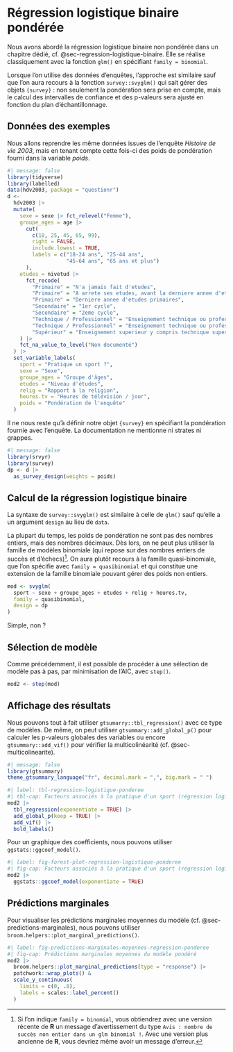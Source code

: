 # Régression logistique binaire pondérée {#sec-regression-logistique-binaire-ponderee}

Nous avons abordé la régression logistique binaire non pondérée dans un chapitre dédié, cf. @sec-regression-logistique-binaire. Elle se réalise classiquement avec la fonction `glm()` en spécifiant `family = binomial`.

Lorsque l'on utilise des données d'enquêtes, l'approche est similaire sauf que l'on aura recours à la fonction `survey::svyglm()` qui sait gérer des objets `{survey}` : non seulement la pondération sera prise en compte, mais le calcul des intervalles de confiance et des p-valeurs sera ajusté en fonction du plan d'échantillonnage.

## Données des exemples

Nous allons reprendre les même données issues de l'enquête *Histoire de vie 2003*, mais en tenant compte cette fois-ci des poids de pondération fourni dans la variable *poids*.

```r
#| message: false
library(tidyverse)
library(labelled)
data(hdv2003, package = "questionr")
d <-
  hdv2003 |> 
  mutate(
    sexe = sexe |> fct_relevel("Femme"),
    groupe_ages = age |>
      cut(
        c(18, 25, 45, 65, 99),
        right = FALSE,
        include.lowest = TRUE,
        labels = c("18-24 ans", "25-44 ans",
                   "45-64 ans", "65 ans et plus")
      ),
    etudes = nivetud |> 
      fct_recode(
        "Primaire" = "N'a jamais fait d'etudes",
        "Primaire" = "A arrete ses etudes, avant la derniere annee d'etudes primaires",
        "Primaire" = "Derniere annee d'etudes primaires",
        "Secondaire" = "1er cycle",
        "Secondaire" = "2eme cycle",
        "Technique / Professionnel" = "Enseignement technique ou professionnel court",
        "Technique / Professionnel" = "Enseignement technique ou professionnel long",
        "Supérieur" = "Enseignement superieur y compris technique superieur"
    ) |> 
    fct_na_value_to_level("Non documenté")  
  ) |> 
  set_variable_labels(
    sport = "Pratique un sport ?",
    sexe = "Sexe",
    groupe_ages = "Groupe d'âges",
    etudes = "Niveau d'études",
    relig = "Rapport à la religion",
    heures.tv = "Heures de télévision / jour",
    poids = "Pondération de l'enquête"
  )
```

Il ne nous reste qu'à définir notre objet `{survey}` en spécifiant la pondération fournie avec l'enquête. La documentation ne mentionne ni strates ni grappes.

```r
#| message: false
library(srvyr)
library(survey)
dp <- d |> 
  as_survey_design(weights = poids)
```

## Calcul de la régression logistique binaire

La syntaxe de `survey::svyglm()` est similaire à celle de `glm()` sauf qu'elle a un argument `design` au lieu de `data`.

La plupart du temps, les poids de pondération ne sont pas des nombres entiers, mais des nombres décimaux. Dès lors, on ne peut plus utiliser la famille de modèles binomiale (qui repose sur des nombres entiers de succès et d'échecs)[^regression-logistique-binaire-ponderee-1]. On aura plutôt recours à la famille quasi-binomiale, que l'on spécifie avec `family = quasibinomial` et qui constitue une extension de la famille binomiale pouvant gérer des poids non entiers.

[^regression-logistique-binaire-ponderee-1]: Si l'on indique `family = binomial`, vous obtiendrez avec une version récente de **R** un message d'avertissement du type `Avis : nombre de succès non entier dans un glm binomial !`. Avec une version plus ancienne de **R**, vous devriez même avoir un message d'erreur.

```r
mod <- svyglm(
  sport ~ sexe + groupe_ages + etudes + relig + heures.tv,
  family = quasibinomial,
  design = dp
)
```

Simple, non ?

## Sélection de modèle

Comme précédemment, il est possible de procéder à une sélection de modèle pas à pas, par minimisation de l'AIC, avec `step()`.

```r
mod2 <- step(mod)
```

## Affichage des résultats

Nous pouvons tout à fait utiliser `gtsumarry::tbl_regression()` avec ce type de modèles. De même, on peut utiliser `gtsummary::add_global_p()` pour calculer les p-valeurs globales des variables ou encore `gtsummary::add_vif()` pour vérifier la multicolinéarité (cf. @sec-multicolinearite).

```r
#| message: false
library(gtsummary)
theme_gtsummary_language("fr", decimal.mark = ",", big.mark = " ")
```

```r
#| label: tbl-regression-logistique-ponderee
#| tbl-cap: Facteurs associés à la pratique d'un sport (régression logistique pondérée)
mod2 |> 
  tbl_regression(exponentiate = TRUE) |> 
  add_global_p(keep = TRUE) |> 
  add_vif() |> 
  bold_labels()
```

Pour un graphique des coefficients, nous pouvons utiliser `ggstats::ggcoef_model()`.

```r
#| label: fig-forest-plot-regression-logistique-ponderee
#| fig-cap: Facteurs associés à la pratique d'un sport (régression logistique pondérée)
mod2 |> 
  ggstats::ggcoef_model(exponentiate = TRUE)
```

## Prédictions marginales

Pour visualiser les prédictions marginales moyennes du modèle (cf. @sec-predictions-marginales), nous pouvons utiliser `broom.helpers::plot_marginal_predictions()`.

```r
#| label: fig-predictions-marginales-moyennes-regression-ponderee
#| fig-cap: Prédictions marginales moyennes du modèle pondéré
mod2 |> 
  broom.helpers::plot_marginal_predictions(type = "response") |> 
  patchwork::wrap_plots() &
  scale_y_continuous(
    limits = c(0, .8),
    labels = scales::label_percent()
  )
```
